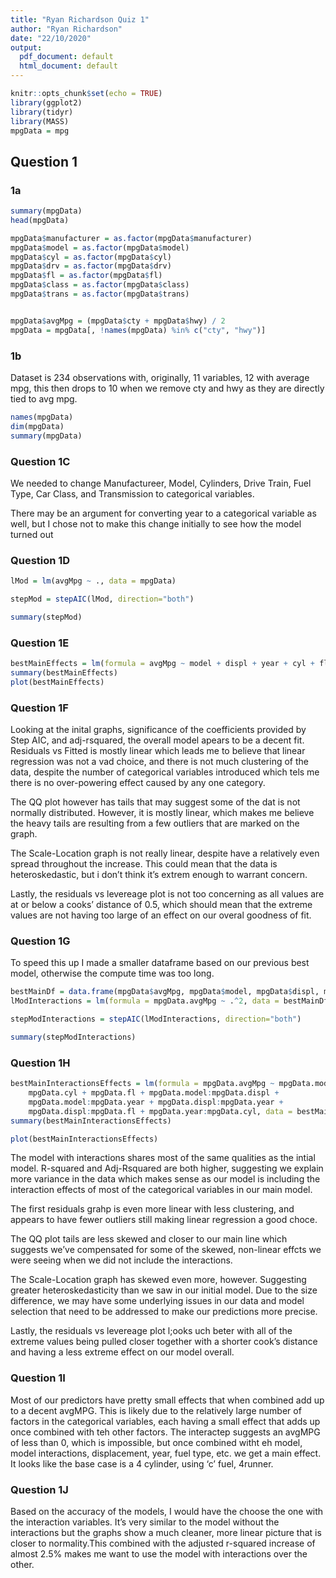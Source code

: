 ```yaml
---
title: "Ryan Richardson Quiz 1"
author: "Ryan Richardson"
date: "22/10/2020"
output:
  pdf_document: default
  html_document: default
---
```


```r
knitr::opts_chunk$set(echo = TRUE)
library(ggplot2)
library(tidyr)
library(MASS)
mpgData = mpg

```

## Question 1

### 1a
```r
summary(mpgData)
head(mpgData)

mpgData$manufacturer = as.factor(mpgData$manufacturer)
mpgData$model = as.factor(mpgData$model)
mpgData$cyl = as.factor(mpgData$cyl)
mpgData$drv = as.factor(mpgData$drv)
mpgData$fl = as.factor(mpgData$fl)
mpgData$class = as.factor(mpgData$class)
mpgData$trans = as.factor(mpgData$trans)


mpgData$avgMpg = (mpgData$cty + mpgData$hwy) / 2
mpgData = mpgData[, !names(mpgData) %in% c("cty", "hwy")]
```


### 1b
Dataset is 234 observations with, originally, 11 variables, 12 with average mpg, this then drops to 10 when we remove cty and hwy as they are directly tied to avg mpg. 


```r

names(mpgData)
dim(mpgData)
summary(mpgData)

```
### Question 1C

We needed to change Manufactureer, Model, Cylinders, Drive Train, Fuel Type, Car Class, and Transmission to categorical variables. 

There may be an argument for converting year to a categorical variable as well, but I chose not to make this change initially to see how the model turned out


### Question 1D
```r

lMod = lm(avgMpg ~ ., data = mpgData)

stepMod = stepAIC(lMod, direction="both")

summary(stepMod)

```



### Question 1E
```r

bestMainEffects = lm(formula = avgMpg ~ model + displ + year + cyl + fl, data = mpgData)
summary(bestMainEffects)
plot(bestMainEffects)


```

### Question 1F

Looking at the inital graphs, significance of the coefficients provided by Step AIC, and adj-rsquared, the overall model apears to be a decent fit. Residuals vs Fitted is mostly linear which leads me to believe that linear regression was not a vad choice, and there is not much clustering of the data, despite the number of categorical variables introduced which tels me there is no over-powering effect caused by any one category. 

The QQ plot however has tails that may suggest some of the dat is not normally distributed. However, it is mostly linear, which makes me believe the heavy tails are resulting from a few outliers that are marked on the graph.

The Scale-Location graph is not really linear, despite have a relatively even spread throughout the increase. This could mean that the data is heteroskedastic, but i don't think it's extrem enough to warrant concern. 

Lastly, the residuals vs levereage plot is not too concerning as all values are at or below a cooks' distance of 0.5, which should mean that the extreme values are not having too large of an effect on our overal goodness of fit.

### Question 1G
To speed this up I made a smaller dataframe based on our previous best model, otherwise the compute time was too long.
```r

bestMainDf = data.frame(mpgData$avgMpg, mpgData$model, mpgData$displ, mpgData$year,mpgData$cyl, mpgData$fl)
lModInteractions = lm(formula = mpgData.avgMpg ~ .^2, data = bestMainDf)

stepModInteractions = stepAIC(lModInteractions, direction="both")

summary(stepModInteractions)

```



### Question 1H


```r

bestMainInteractionsEffects = lm(formula = mpgData.avgMpg ~ mpgData.model + mpgData.displ + mpgData.year + 
    mpgData.cyl + mpgData.fl + mpgData.model:mpgData.displ + 
    mpgData.model:mpgData.year + mpgData.displ:mpgData.year + 
    mpgData.displ:mpgData.fl + mpgData.year:mpgData.cyl, data = bestMainDf)
summary(bestMainInteractionsEffects)

plot(bestMainInteractionsEffects)


```
The model with interactions shares most of the same qualities as the intial model. R-squared and Adj-Rsquared are both higher, suggesting we explain more variance in the data which makes sense as our model is including the interaction effects of most of the categorical variables in our main model. 

The first residuals grahp is even more linear with less clustering, and appears to have fewer outliers still making linear regression a good choce. 

The QQ plot tails are less skewed and closer to our main line which suggests we've compensated for some of the skewed, non-linear effcts we were seeing when we did not include the interactions. 

The Scale-Location graph has skewed even more, however. Suggesting greater heteroskedasticity than we saw in our initial model. Due to the size difference, we may have some underlying issues in our data and model selection that need to be addressed to make our predictions more precise. 

Lastly, the residuals vs levereage plot l;ooks uch beter with all of the extreme values being pulled closer together with a shorter cook's distance and having a less extreme effect on our model overall. 


### Question 1I

Most of our predictors have pretty small effects that when combined add up to a decent avgMPG. This is likely due to the relatively large number of factors in the categorical variables, each having a small effect that adds up once combined with teh other factors. The interactep suggests an avgMPG of less than 0, which is impossible, but once combined witht eh model, model interactions, displacement, year, fuel type, etc. we get a main effect. It looks like the base case is a 4 cylinder, using 'c' fuel, 4runner.

### Question 1J

Based on the accuracy of the models, I would have the choose the one  with the interaction variables. It's very similar to the model without the interactions but the graphs show a much cleaner, more linear picture that is closer to normality.This combined with the adjusted r-squared increase of almost 2.5% makes me want to use the model with interactions over the other. 
